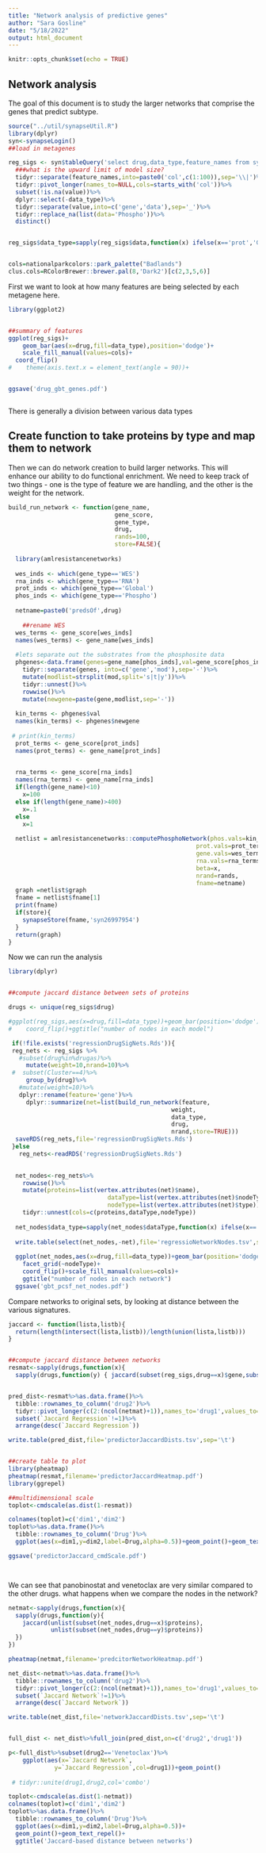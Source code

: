 ```yaml
---
title: "Network analysis of predictive genes"
author: "Sara Gosline"
date: "5/18/2022"
output: html_document
---
```


```r
knitr::opts_chunk$set(echo = TRUE)
```

## Network analysis 

The goal of this document is to study the larger networks that comprise the genes that predict subtype.

```r

source("../util/synapseUtil.R")
library(dplyr)
syn<-synapseLogin()
##load in metagenes

reg_sigs <- syn$tableQuery('select drug,data_type,feature_names from syn27091721 where "model"=\'gbt\' and "data_type"=\'phospho_proteomics\'')$asDataFrame()%>%
  ###what is the upward limit of model size? 
  tidyr::separate(feature_names,into=paste0('col',c(1:100)),sep='\\|')%>%
  tidyr::pivot_longer(names_to=NULL,cols=starts_with('col'))%>%
  subset(!is.na(value))%>%
  dplyr::select(-data_type)%>%
  tidyr::separate(value,into=c('gene','data'),sep='_')%>%
  tidyr::replace_na(list(data='Phospho'))%>%
  distinct()


reg_sigs$data_type=sapply(reg_sigs$data,function(x) ifelse(x=='prot','Global',x))


cols=nationalparkcolors::park_palette("Badlands")
clus.cols=RColorBrewer::brewer.pal(8,'Dark2')[c(2,3,5,6)]


```

First we want to look at how many features are being selected by each metagene here.

```r
library(ggplot2)


##summary of features
ggplot(reg_sigs)+
    geom_bar(aes(x=drug,fill=data_type),position='dodge')+
    scale_fill_manual(values=cols)+
  coord_flip()
#    theme(axis.text.x = element_text(angle = 90))+


ggsave('drug_gbt_genes.pdf')



```
There is generally a division between various data types 


## Create function to take proteins by type and map them to network

Then we can do network creation to build larger networks. This will enhance our ability to do functional enrichment. We need to keep track of two things - one is the type of feature we are handling, and the other is the weight for the network.

```r

build_run_network <- function(gene_name, 
                              gene_score, 
                              gene_type,
                              drug,
                              rands=100,
                              store=FALSE){
  
  library(amlresistancenetworks)
  
  wes_inds <- which(gene_type=='WES')
  rna_inds <- which(gene_type=='RNA')
  prot_inds <- which(gene_type=='Global')
  phos_inds <- which(gene_type=='Phospho')
  
  netname=paste0('predsOf',drug)
  
    ##rename WES
  wes_terms <- gene_score[wes_inds]
  names(wes_terms) <- gene_name[wes_inds]
  
  #lets separate out the substrates from the phosphosite data
  phgenes<-data.frame(genes=gene_name[phos_inds],val=gene_score[phos_inds])%>%
    tidyr::separate(genes, into=c('gene','mod'),sep='-')%>%
    mutate(modlist=strsplit(mod,split='s|t|y'))%>%
    tidyr::unnest()%>%
    rowwise()%>%
    mutate(newgene=paste(gene,modlist,sep='-'))
  
  kin_terms <- phgenes$val
  names(kin_terms) <- phgenes$newgene
  
 # print(kin_terms)
  prot_terms <- gene_score[prot_inds]
  names(prot_terms) <- gene_name[prot_inds]
  

  rna_terms <- gene_score[rna_inds]
  names(rna_terms) <- gene_name[rna_inds]
  if(length(gene_name)<10)
    x=100
  else if(length(gene_name)>400)
    x=.1
  else
    x=1
  
  netlist = amlresistancenetworks::computePhosphoNetwork(phos.vals=kin_terms,
                                                     prot.vals=prot_terms,
                                                     gene.vals=wes_terms,
                                                     rna.vals=rna_terms,
                                                     beta=x,
                                                     nrand=rands,
                                                     fname=netname)
  graph =netlist$graph
  fname = netlist$fname[1]
  print(fname)
  if(store){
    synapseStore(fname,'syn26997954')
  }  
  return(graph)
}

```

Now we can run the analysis


```r
library(dplyr)


##compute jaccard distance between sets of proteins

drugs <- unique(reg_sigs$drug)

#ggplot(reg_sigs,aes(x=drug,fill=data_type))+geom_bar(position='dodge')+
#    coord_flip()+ggtitle("number of nodes in each model")

 if(!file.exists('regressionDrugSigNets.Rds')){
 reg_nets <- reg_sigs %>%
   #subset(drug%in%drugas)%>%
     mutate(weight=10,nrand=10)%>%
 #  subset(Cluster==4)%>%
     group_by(drug)%>%
   #mutate(weight=10)%>%
   dplyr::rename(feature='gene')%>%
     dplyr::summarize(net=list(build_run_network(feature,
                                              weight,
                                              data_type,
                                              drug,
                                              nrand,store=TRUE)))
  saveRDS(reg_nets,file='regressionDrugSigNets.Rds')
 }else
   reg_nets<-readRDS('regressionDrugSigNets.Rds')

 
  net_nodes<-reg_nets%>%
    rowwise()%>%
    mutate(proteins=list(vertex.attributes(net)$name),
                            dataType=list(vertex.attributes(net)$nodeType),
                            nodeType=list(vertex.attributes(net)$type))%>%
    tidyr::unnest(cols=c(proteins,dataType,nodeType))
  
  net_nodes$data_type=sapply(net_nodes$dataType,function(x) ifelse(x=='proteins','Global','Phospho'))
  
  write.table(select(net_nodes,-net),file='regressioNetworkNodes.tsv',sep='\t')
  
  ggplot(net_nodes,aes(x=drug,fill=data_type))+geom_bar(position='dodge')+
    facet_grid(~nodeType)+
    coord_flip()+scale_fill_manual(values=cols)+
    ggtitle("number of nodes in each network")
  ggsave('gbt_pcsf_net_nodes.pdf')
```


Compare networks to original sets, by looking at distance between the various signatures.
```r

jaccard <- function(lista,listb){
  return(length(intersect(lista,listb))/length(union(lista,listb)))
}


##compute jaccard distance between networks
resmat<-sapply(drugs,function(x){
  sapply(drugs,function(y) { jaccard(subset(reg_sigs,drug==x)$gene,subset(reg_sigs,drug==y)$gene)})})


pred_dist<-resmat%>%as.data.frame()%>%
  tibble::rownames_to_column('drug2')%>%
  tidyr::pivot_longer(c(2:(ncol(netmat)+1)),names_to='drug1',values_to='Jaccard Regression')%>%
  subset(`Jaccard Regression`!=1)%>%
  arrange(desc(`Jaccard Regression`))

write.table(pred_dist,file='predictorJaccardDists.tsv',sep='\t')


##create table to plot
library(pheatmap)
pheatmap(resmat,filename='predictorJaccardHeatmap.pdf')
library(ggrepel)

##multidimensional scale
toplot<-cmdscale(as.dist(1-resmat))

colnames(toplot)=c('dim1','dim2')
toplot%>%as.data.frame()%>%
  tibble::rownames_to_column('Drug')%>%
  ggplot(aes(x=dim1,y=dim2,label=Drug,alpha=0.5))+geom_point()+geom_text_repel()+ggtitle('Jaccard-based distance between proteins')

ggsave('predictorJaccard_cmdScale.pdf')




```

We can see that panobinostat and venetoclax are very similar compared to the other drugs. what happens when we compare the nodes in the network?

```r

netmat<-sapply(drugs,function(x){
  sapply(drugs,function(y){
    jaccard(unlist(subset(net_nodes,drug==x)$proteins),
            unlist(subset(net_nodes,drug==y)$proteins))
  })
})

pheatmap(netmat,filename='predcitorNetworkHeatmap.pdf')

net_dist<-netmat%>%as.data.frame()%>%
  tibble::rownames_to_column('drug2')%>%
  tidyr::pivot_longer(c(2:(ncol(netmat)+1)),names_to='drug1',values_to='Jaccard Network')%>%
  subset(`Jaccard Network`!=1)%>%
  arrange(desc(`Jaccard Network`))

write.table(net_dist,file='networkJaccardDists.tsv',sep='\t')


full_dist <- net_dist%>%full_join(pred_dist,on=c('drug2','drug1'))

p<-full_dist%>%subset(drug2=='Venetoclax')%>%
    ggplot(aes(x=`Jaccard Network`,
             y=`Jaccard Regression`,col=drug1))+geom_point()
  
 # tidyr::unite(drug1,drug2,col='combo')

toplot<-cmdscale(as.dist(1-netmat))
colnames(toplot)=c('dim1','dim2')
toplot%>%as.data.frame()%>%
  tibble::rownames_to_column('Drug')%>%
  ggplot(aes(x=dim1,y=dim2,label=Drug,alpha=0.5))+
  geom_point()+geom_text_repel()+
  ggtitle('Jaccard-based distance between networks')

```